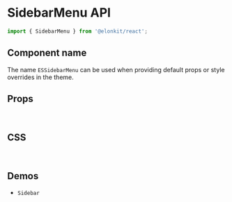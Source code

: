 
<Meta title="Components API/SidebarMenu" />

# SidebarMenu API

```js
import { SidebarMenu } from '@elonkit/react';
```

## Component name

The name `ESSidebarMenu` can be used when providing default props or style overrides in the theme.

## Props

<TableInterface variant="props" name="SidebarMenuProps" />

<br />

## CSS

<TableInterface variant="css" name="SidebarMenuClasses" />

<br />

## Demos

<ul>
  <li>
    <LinkTo kind="components-sidebar" story="demo">
      <code>Sidebar</code>
    </LinkTo>
  </li>
</ul>

